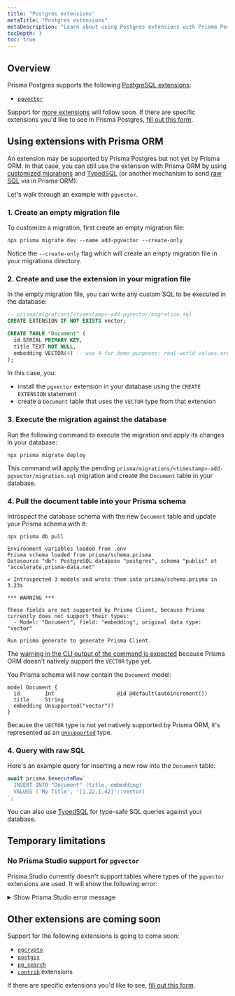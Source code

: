 ```yaml
---
title: "Postgres extensions"
metaTitle: "Postgres extensions"
metaDescription: "Learn about using Postgres extensions with Prisma Postgres"
tocDepth: 3
toc: true
---
```


## Overview

Prisma Postgres supports the following [PostgreSQL extensions](https://www.postgresql.org/docs/current/sql-createextension.html):

- [`pgvector`](https://github.com/pgvector/pgvector)

Support for [more extensions](#other-extensions-are-coming-soon) will follow soon. If there are specific extensions you'd like to see in Prisma Postgres, [fill out this form](https://pris.ly/i-want-extensions).

## Using extensions with Prisma ORM

An extension may be supported by Prisma Postgres but not yet by Prisma ORM. In that case, you can still use the extension with Prisma ORM by using [customized migrations](/orm/prisma-migrate/workflows/customizing-migrations) and [TypedSQL](/orm/prisma-client/using-raw-sql/typedsql) (or another mechanism to send [raw SQL](/orm/prisma-client/using-raw-sql) via in Prisma ORM).

Let's walk through an example with `pgvector`.

### 1. Create an empty migration file

To customize a migration, first create an empty migration file:

```terminal
npx prisma migrate dev --name add-pgvector --create-only
```

Notice the `--create-only` flag which will create an empty migration file in your migrations directory.

### 2. Create and use the extension in your migration file

In the empty migration file, you can write any custom SQL to be executed in the database:

```sql
-- prisma/migrations/<timestamp>-add-pgvector/migration.sql
CREATE EXTENSION IF NOT EXISTS vector;

CREATE TABLE "Document" (
  id SERIAL PRIMARY KEY,
  title TEXT NOT NULL,
  embedding VECTOR(4) -- use 4 for demo purposes; real-world values are much bigger
);
```

In this case, you:
- install the `pgvector` extension in your database using the `CREATE EXTENSION` statement
- create a `Document` table that uses the `VECTOR` type from that extension

### 3. Execute the migration against the database

Run the following command to execute the migration and apply its changes in your database:

```terminal
npx prisma migrate deploy
```

This command will apply the pending `prisma/migrations/<timestamp>-add-pgvector/migration.sql` migration and create the `Document` table in your database.

### 4. Pull the document table into your Prisma schema

Introspect the database schema with the new `Document` table and update your Prisma schema with it:

<CodeWithResult expanded={true}>
<cmd>

```terminal
npx prisma db pull
```

</cmd>
<cmdResult>

```
Environment variables loaded from .env
Prisma schema loaded from prisma/schema.prisma
Datasource "db": PostgreSQL database "postgres", schema "public" at "accelerate.prisma-data.net"

✔ Introspected 3 models and wrote them into prisma/schema.prisma in 3.23s
      
*** WARNING ***

These fields are not supported by Prisma Client, because Prisma currently does not support their types:
  - Model: "Document", field: "embedding", original data type: "vector"

Run prisma generate to generate Prisma Client.
```

</cmdResult>
</CodeWithResult>

The [warning in the CLI output of the command is expected](/orm/prisma-schema/introspection#introspection-warnings-for-unsupported-features) because Prisma ORM doesn't natively support the `VECTOR` type yet.

You Prisma schema will now contain the `Document` model:

```prisma
model Document {
  id        Int                    @id @default(autoincrement())
  title     String
  embedding Unsupported("vector")?
}
```

Because the `VECTOR` type is not yet natively supported by Prisma ORM, it's represented as an [`Unsupported`](/orm/prisma-schema/data-model/models#unsupported-types) type.

### 4. Query with raw SQL

Here's an example query for inserting a new row into the `Document` table:

```ts
await prisma.$executeRaw`
  INSERT INTO "Document" (title, embedding)
  VALUES ('My Title', '[1,22,1,42]'::vector)
`;
```

You can also use [TypedSQL](/orm/prisma-client/using-raw-sql/typedsql) for type-safe SQL queries against your database.

## Temporary limitations

### No Prisma Studio support for `pgvector`

Prisma Studio currently doesn't support tables where types of the `pgvector` extensions are used. It will show the following error:

<details>
<summary>Show Prisma Studio error message</summary>

```js
{
  "error": "KnownError { message: \"Raw query failed. Code: `N/A`. Message: `Failed to deserialize column of type 'vector'. If you're using $queryRaw and this column is explicitly marked as `Unsupported` in your Prisma schema, try casting this column to any supported Prisma type such as `String`.`\", meta: Object {\"code\": String(\"N/A\"), \"message\": String(\"Failed to deserialize column of type 'vector'. If you're using $queryRaw and this column is explicitly marked as `Unsupported` in your Prisma schema, try casting this column to any supported Prisma type such as `String`.\")}, error_code: \"P2010\" }",
  "user_facing_error": {
    "is_panic": false,
    "message": "Raw query failed. Code: `N/A`. Message: `Failed to deserialize column of type 'vector'. If you're using $queryRaw and this column is explicitly marked as `Unsupported` in your Prisma schema, try casting this column to any supported Prisma type such as `String`.`",
    "meta": {
      "code": "N/A",
      "message": "Failed to deserialize column of type 'vector'. If you're using $queryRaw and this column is explicitly marked as `Unsupported` in your Prisma schema, try casting this column to any supported Prisma type such as `String`."
    },
    "error_code": "P2010"
  }
}
```

</details>

## Other extensions are coming soon

Support for the following extensions is going to come soon:

- [`pgcrypto`](https://www.postgresql.org/docs/current/pgcrypto.html)
- [`postgis`](https://postgis.net/)
- [`pg_search`](https://www.paradedb.com/blog/introducing_search)
- [`contrib`](https://www.postgresql.org/docs/current/contrib.html) extensions

If there are specific extensions you'd like to see, [fill out this form](https://pris.ly/i-want-extensions).